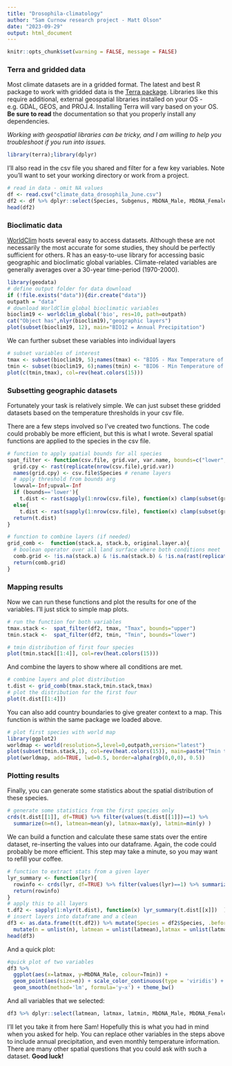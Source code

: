 ---
title: "Drosophila-climatology"
author: "Sam Curnow research project - Matt Olson"
date: "2023-09-29"
output: html_document
---

```{r setup, include=FALSE} 
knitr::opts_chunk$set(warning = FALSE, message = FALSE) 
```

### Terra and gridded data

Most climate datasets are in a gridded format. The latest and best R package to work with gridded data is the [Terra package](https://rspatial.github.io/terra/). Libraries like this require additional, external geospatial libraries installed on your OS - e.g. GDAL, GEOS, and PROJ.4. Installing Terra will vary based on your OS. **Be sure to read** the documentation so that you properly install any dependencies.

*Working with geospatial libraries can be tricky, and I am willing to help you troubleshoot if you run into issues.*

```{r}
library(terra);library(dplyr)
```

I'll also read in the csv file you shared and filter for a few key variables. Note you'll want to set your working directory or work from a project.

```{r}
# read in data - omit NA values
df <- read.csv("climate_data_drosophila_June.csv")
df2 <- df %>% dplyr::select(Species, Subgenus, MbDNA_Male, MbDNA_Female, Tmax,Tmin) %>% na.omit()
head(df2)
```

### Bioclimatic data

[WorldClim](https://www.worldclim.org/) hosts several easy to access datasets. Although these are not necessarily the most accurate for some studies, they should be perfectly sufficient for others. R has an easy-to-use library for accessing basic geographic and bioclimatic global variables. Climate-related variables are generally averages over a 30-year time-period (1970-2000).

```{r}
library(geodata)
# define output folder for data download
if (!file.exists("data")){dir.create("data")}
outpath = "data"
# download WorldClim global bioclimatic variables
bioclim19 <- worldclim_global('bio', res=10, path=outpath)
cat("Object has",nlyr(bioclim19),"geographic layers") 
plot(subset(bioclim19, 12), main="BIO12 = Annual Precipitation")
```

We can further subset these variables into individual layers

```{r}
# subset variables of interest
tmax <- subset(bioclim19, 5);names(tmax) <- "BIO5 - Max Temperature of Warmest Month"
tmin <- subset(bioclim19, 6);names(tmin) <- "BIO6 - Min Temperature of Warmest Month"
plot(c(tmin,tmax), col=rev(heat.colors(15)))
```

### Subsetting geographic datasets

Fortunately your task is relatively simple. We can just subset these gridded datasets based on the temperature thresholds in your csv file.

There are a few steps involved so I've created two functions. The code could probably be more efficient, but this is what I wrote. Several spatial functions are applied to the species in the csv file.

```{r}
# function to apply spatial bounds for all species
spat_filter <- function(csv.file, grid.var, var.name, bounds=c("lower","upper")){
  grid.cpy <- rast(replicate(nrow(csv.file),grid.var))
  names(grid.cpy) <- csv.file$Species # rename layers
  # apply threshold from bounds arg
  lowval=-Inf;upval=-Inf
  if (bounds=='lower'){
    t.dist <- rast(sapply(1:nrow(csv.file), function(x) clamp(subset(grid.cpy, x), lower=csv.file[,var.name][x], value=FALSE)))} 
  else{
    t.dist <- rast(sapply(1:nrow(csv.file), function(x) clamp(subset(grid.cpy, x), upper=csv.file[,var.name][x], value=FALSE)))} 
  return(t.dist)
}

# function to combine layers (if needed)
grid_comb <-  function(stack.a, stack.b, original.layer.a){
  # boolean operator over all land surface where both conditions meet
  comb.grid <- !is.na(stack.a) & !is.na(stack.b) & !is.na(rast(replicate(nlyr(stack.a),original.layer.a)))
  return(comb.grid)
}

```

### Mapping results

Now we can run these functions and plot the results for one of the variables. I'll just stick to simple map plots.

```{r}
# run the function for both variables
tmax.stack <-  spat_filter(df2, tmax, "Tmax", bounds="upper")
tmin.stack <-  spat_filter(df2, tmin, "Tmin", bounds="lower")

# tmin distribution of first four species
plot(tmin.stack[[1:4]], col=rev(heat.colors(15)))
```

And combine the layers to show where all conditions are met.

```{r}
# combine layers and plot distribution
t.dist <- grid_comb(tmax.stack,tmin.stack,tmax)
# plot the distribution for the first four
plot(t.dist[[1:4]])
```

You can also add country boundaries to give greater context to a map. This function is within the same package we loaded above.

```{r}
# plot first species with world map
library(ggplot2)
worldmap <- world(resolution=5,level=0,outpath,version="latest")
plot(subset(tmin.stack,1), col=rev(heat.colors(15)), main=paste("Tmin threshold for",df2$Species[1]) )
plot(worldmap, add=TRUE, lwd=0.5, border=alpha(rgb(0,0,0), 0.5))
```

### Plotting results

Finally, you can generate some statistics about the spatial distribution of these species.

```{r}
# generate some statistics from the first species only
crds(t.dist[[1]], df=TRUE) %>% filter(values(t.dist[[1]])==1) %>% 
  summarize(n=n(), latmean=mean(y), latmax=max(y), latmin=min(y) )
```

We can build a function and calculate these same stats over the entire dataset, re-inserting the values into our dataframe. Again, the code could probably be more efficient. This step may take a minute, so you may want to refill your coffee.

```{r}
# function to extract stats from a given layer
lyr_summary <- function(lyr){
  rowinfo <- crds(lyr, df=TRUE) %>% filter(values(lyr)==1) %>% summarize(n=n(), latmean=mean(y), latmax=max(y), latmin=min(y) )
  return(rowinfo)
}
# apply this to all layers
t.df2 <- sapply(1:nlyr(t.dist), function(x) lyr_summary(t.dist[[x]])  )
# insert layers into dataframe and a clean
df3 <- as.data.frame(t(t.df2)) %>% mutate(Species = df2$Species, .before=n) %>% full_join(df2, by='Species') %>%
  mutate(n = unlist(n), latmean = unlist(latmean),latmax = unlist(latmax),latmin = unlist(latmin) ) 
head(df3)
```

And a quick plot:

```{r}
#quick plot of two variables
df3 %>%
  ggplot(aes(x=latmax, y=MbDNA_Male, colour=Tmin)) + 
  geom_point(aes(size=n)) + scale_color_continuous(type = 'viridis') + 
  geom_smooth(method='lm', formula='y~x') + theme_bw()
```

And all variables that we selected:

```{r}
df3 %>% dplyr::select(latmean, latmax, latmin, MbDNA_Male, MbDNA_Female, Tmax, Tmin) %>% pairs()
```

I'll let you take it from here Sam! Hopefully this is what you had in mind when you asked for help. You can replace other variables in the steps above to include annual precipitation, and even monthly temperature information. There are many other spatial questions that you could ask with such a dataset. **Good luck!**
